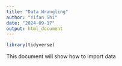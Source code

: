 ```yaml
---
title: "Data Wrangling"
author: "Yifan Shi"
date: "2024-09-17"
output: html_document
---
```


```r
library(tidyverse)

```

This document will show how to import data